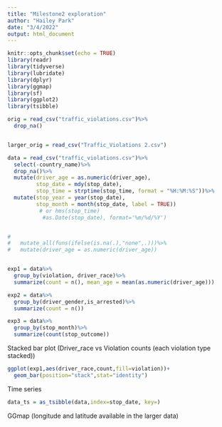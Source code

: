 ```yaml
---
title: "Milestone2 exploration"
author: "Hailey Park"
date: "3/4/2022"
output: html_document
---
```


```r
knitr::opts_chunk$set(echo = TRUE)
library(readr)
library(tidyverse)
library(lubridate)
library(dplyr)
library(ggmap)
library(sf)
library(ggplot2)
library(tsibble)
```

```r
orig = read_csv("traffic_violations.csv")%>%
  drop_na()


larger_orig = read_csv("Traffic_Violations 2.csv")

```



```r
data = read_csv("traffic_violations.csv")%>%
  select(-country_name)%>%
  drop_na()%>%
  mutate(driver_age = as.numeric(driver_age),
         stop_date = mdy(stop_date),
         stop_time = strptime(stop_time, format = "%H:%M:%S"))%>%
  mutate(stop_year = year(stop_date),
         stop_month = month(stop_date, label = TRUE))
          # or hms(stop_time) 
           #as.Date(stop_date), format='%m/%d/%Y')


# 
#   mutate_all(funs(ifelse(is.na(.),"none",.)))%>%
#   mutate(driver_age = as.numeric(driver_age))


exp1 = data%>%
  group_by(violation, driver_race)%>%
  summarize(count = n(), mean_age = mean(as.numeric(driver_age)))

exp2 = data%>%
  group_by(driver_gender,is_arrested)%>%
  summarize(count = n())

exp3 = data%>%
  group_by(stop_month)%>%
  summarize(count(stop_outcome))
```

Stacked bar plot (Driver_race vs Violation counts (each violation type stacked))
```r
ggplot(exp1,aes(driver_race,count,fill=violation))+
  geom_bar(position="stack",stat="identity")
```

Time series 
```r
data_ts = as_tsibble(data,index=stop_date, key=)
```

GGmap (longitude and latitude available in the larger data)

